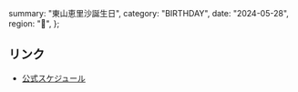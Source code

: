   summary: "東山恵里沙誕生日",
  category: "BIRTHDAY",
  date: "2024-05-28",
  region: "🎂",
};

## リンク

- [公式スケジュール](https://takanenonadeshiko.jp/?p=280)

